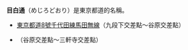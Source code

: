 '''目白通'''（めじろどおり）是東京都道的名稱。

* [[東京都道8號千代田練馬田無線|東京都道8號千代田練馬田無線]]（九段下交差點～谷原交差點）
* {{link-ja|東京都道、埼玉縣道24號練馬所澤線|東京都道・埼玉県道24号練馬所沢線|東京都道24號練馬所澤線}}（谷原交差點～三軒寺交差點）

{{Disambig}}
{{DEFAULTSORT:Mejirodori}}